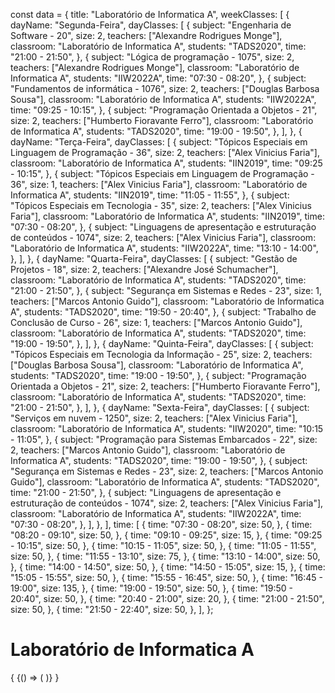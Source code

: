 const data = {
  title: "Laboratório de Informatica A",
  weekClasses: [
    {
      dayName: "Segunda-Feira",
      dayClasses: [
        {
          subject: "Engenharia de Software - 20",
          size: 2,
          teachers: ["Alexandre Rodrigues Monge"],
          classroom: "Laboratório de Informatica A",
          students: "TADS2020",
          time: "21:00 - 21:50",
        },
        {
          subject: "Lógica de programação - 1075",
          size: 2,
          teachers: ["Alexandre Rodrigues Monge"],
          classroom: "Laboratório de Informatica A",
          students: "IIW2022A",
          time: "07:30 - 08:20",
        },
        {
          subject: "Fundamentos de informática - 1076",
          size: 2,
          teachers: ["Douglas Barbosa Sousa"],
          classroom: "Laboratório de Informatica A",
          students: "IIW2022A",
          time: "09:25 - 10:15",
        },
        {
          subject: "Programação Orientada a Objetos - 21",
          size: 2,
          teachers: ["Humberto Fioravante Ferro"],
          classroom: "Laboratório de Informatica A",
          students: "TADS2020",
          time: "19:00 - 19:50",
        },
      ],
    },
    {
      dayName: "Terça-Feira",
      dayClasses: [
        {
          subject: "Tópicos Especiais em Linguagem de Programação - 36",
          size: 2,
          teachers: ["Alex Vinicius Faria"],
          classroom: "Laboratório de Informatica A",
          students: "IIN2019",
          time: "09:25 - 10:15",
        },
        {
          subject: "Tópicos Especiais em Linguagem de Programação - 36",
          size: 1,
          teachers: ["Alex Vinicius Faria"],
          classroom: "Laboratório de Informatica A",
          students: "IIN2019",
          time: "11:05 - 11:55",
        },
        {
          subject: "Tópicos Especiais em Tecnologia - 35",
          size: 2,
          teachers: ["Alex Vinicius Faria"],
          classroom: "Laboratório de Informatica A",
          students: "IIN2019",
          time: "07:30 - 08:20",
        },
        {
          subject:
            "Linguagens de apresentação e estruturação de conteúdos - 1074",
          size: 2,
          teachers: ["Alex Vinicius Faria"],
          classroom: "Laboratório de Informatica A",
          students: "IIW2022A",
          time: "13:10 - 14:00",
        },
      ],
    },
    {
      dayName: "Quarta-Feira",
      dayClasses: [
        {
          subject: "Gestão de Projetos - 18",
          size: 2,
          teachers: ["Alexandre José Schumacher"],
          classroom: "Laboratório de Informatica A",
          students: "TADS2020",
          time: "21:00 - 21:50",
        },
        {
          subject: "Segurança em Sistemas e Redes - 23",
          size: 1,
          teachers: ["Marcos Antonio Guido"],
          classroom: "Laboratório de Informatica A",
          students: "TADS2020",
          time: "19:50 - 20:40",
        },
        {
          subject: "Trabalho de Conclusão de Curso - 26",
          size: 1,
          teachers: ["Marcos Antonio Guido"],
          classroom: "Laboratório de Informatica A",
          students: "TADS2020",
          time: "19:00 - 19:50",
        },
      ],
    },
    {
      dayName: "Quinta-Feira",
      dayClasses: [
        {
          subject: "Tópicos Especiais em Tecnologia da Informação - 25",
          size: 2,
          teachers: ["Douglas Barbosa Sousa"],
          classroom: "Laboratório de Informatica A",
          students: "TADS2020",
          time: "19:00 - 19:50",
        },
        {
          subject: "Programação Orientada a Objetos - 21",
          size: 2,
          teachers: ["Humberto Fioravante Ferro"],
          classroom: "Laboratório de Informatica A",
          students: "TADS2020",
          time: "21:00 - 21:50",
        },
      ],
    },
    {
      dayName: "Sexta-Feira",
      dayClasses: [
        {
          subject: "Serviços em nuvem - 1250",
          size: 2,
          teachers: ["Alex Vinicius Faria"],
          classroom: "Laboratório de Informatica A",
          students: "IIW2020",
          time: "10:15 - 11:05",
        },
        {
          subject: "Programação para Sistemas Embarcados - 22",
          size: 2,
          teachers: ["Marcos Antonio Guido"],
          classroom: "Laboratório de Informatica A",
          students: "TADS2020",
          time: "19:00 - 19:50",
        },
        {
          subject: "Segurança em Sistemas e Redes - 23",
          size: 2,
          teachers: ["Marcos Antonio Guido"],
          classroom: "Laboratório de Informatica A",
          students: "TADS2020",
          time: "21:00 - 21:50",
        },
        {
          subject:
            "Linguagens de apresentação e estruturação de conteúdos - 1074",
          size: 2,
          teachers: ["Alex Vinicius Faria"],
          classroom: "Laboratório de Informatica A",
          students: "IIW2022A",
          time: "07:30 - 08:20",
        },
      ],
    },
  ],
  time: [
    {
      time: "07:30 - 08:20",
      size: 50,
    },
    {
      time: "08:20 - 09:10",
      size: 50,
    },
    {
      time: "09:10 - 09:25",
      size: 15,
    },
    {
      time: "09:25 - 10:15",
      size: 50,
    },
    {
      time: "10:15 - 11:05",
      size: 50,
    },
    {
      time: "11:05 - 11:55",
      size: 50,
    },
    {
      time: "11:55 - 13:10",
      size: 75,
    },
    {
      time: "13:10 - 14:00",
      size: 50,
    },
    {
      time: "14:00 - 14:50",
      size: 50,
    },
    {
      time: "14:50 - 15:05",
      size: 15,
    },
    {
      time: "15:05 - 15:55",
      size: 50,
    },
    {
      time: "15:55 - 16:45",
      size: 50,
    },
    {
      time: "16:45 - 19:00",
      size: 135,
    },
    {
      time: "19:00 - 19:50",
      size: 50,
    },
    {
      time: "19:50 - 20:40",
      size: 50,
    },
    {
      time: "20:40 - 21:00",
      size: 20,
    },
    {
      time: "21:00 - 21:50",
      size: 50,
    },
    {
      time: "21:50 - 22:40",
      size: 50,
    },
  ],
};

# Laboratório de Informatica A

<div>
  {
    <BrowserOnly>
      {() => (
        <Grid
          title={data.title}
          weekClasses={data.weekClasses}
          time={data.time}
        />
      )}
    </BrowserOnly>
  }
</div>
